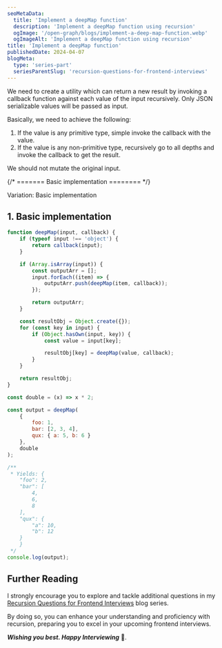 ```yaml
---
seoMetaData:
  title: 'Implement a deepMap function'
  description: 'Implement a deepMap function using recursion'
  ogImage: '/open-graph/blogs/implement-a-deep-map-function.webp'
  ogImageAlt: 'Implement a deepMap function using recursion'
title: 'Implement a deepMap function'
publishedDate: 2024-04-07
blogMeta:
  type: 'series-part'
  seriesParentSlug: 'recursion-questions-for-frontend-interviews'
---
```


We need to create a <InlineCode code="deepMap"/> utility which can return a new result by invoking a callback function against each value of the input recursively. Only JSON serializable values will be passed as input.

Basically, we need to achieve the following:

1. If the value is any primitive type, simple invoke the callback with the value.
1. If the value is any non-primitive type, recursively go to all depths and invoke the callback to get the result.

We should not mutate the original input.

{/* ======= Basic implementation ======== */}

<section>
<SubHeading>Variation: Basic implementation</SubHeading>

## 1. Basic implementation

```js
function deepMap(input, callback) {
	if (typeof input !== 'object') {
		return callback(input);
	}

	if (Array.isArray(input)) {
		const outputArr = [];
		input.forEach((item) => {
			outputArr.push(deepMap(item, callback));
		});

		return outputArr;
	}

	const resultObj = Object.create({});
	for (const key in input) {
		if (Object.hasOwn(input, key)) {
			const value = input[key];

			resultObj[key] = deepMap(value, callback);
		}
	}

	return resultObj;
}

const double = (x) => x * 2;

const output = deepMap(
	{
		foo: 1,
		bar: [2, 3, 4],
		qux: { a: 5, b: 6 }
	},
	double
);

/**
 * Yields: {
    "foo": 2,
    "bar": [
        4,
        6,
        8
    ],
    "qux": {
        "a": 10,
        "b": 12
    }
	}
 */
console.log(output);
```

</section>

## Further Reading

I strongly encourage you to explore and tackle additional questions in my [Recursion Questions for Frontend Interviews](/blog/recursion-questions-for-frontend-interviews/ 'Find more question on recursion in the recursion questions for frontend interviews blog series') blog series.

By doing so, you can enhance your understanding and proficiency with recursion, preparing you to excel in your upcoming frontend interviews.

**_Wishing you best. Happy Interviewing_** 🫡.

